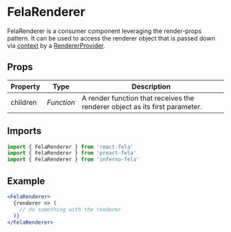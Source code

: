 # FelaRenderer

FelaRenderer is a consumer component leveraging the render-props pattern. It can be used to access the renderer object that is passed down via [context](https://facebook.github.io/react/docs/context.html) by a [RendererProvider](RendererProvider.md).

## Props

| Property | Type       | Description                                                                 |
| -------- | ---------- | --------------------------------------------------------------------------- |
| children | _Function_ | A render function that receives the renderer object as its first parameter. |

## Imports

```javascript nocopy
import { FelaRenderer } from 'react-fela'
import { FelaRenderer } from 'preact-fela'
import { FelaRenderer } from 'inferno-fela'
```

## Example

```jsx
<FelaRenderer>
  {renderer => (
    // do something with the renderer
  )}
</FelaRenderer>
```
